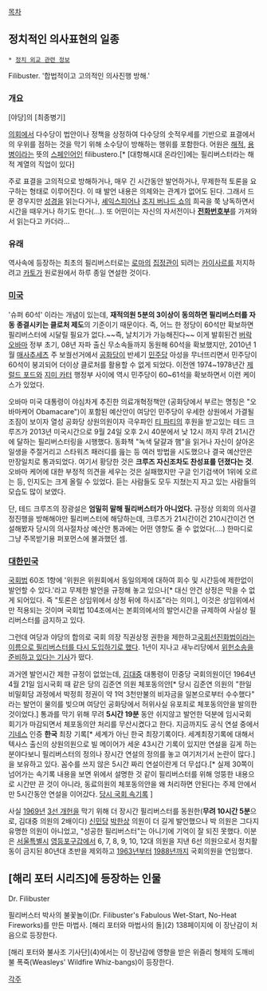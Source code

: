 [[목차]]
== 정치적인 의사표현의 일종 ==
 * [[정치 외교 관련 정보]]

Filibuster. 
'합법적이고 고의적인 의사진행 방해.' 

=== 개요 ===
[야당]의 [최종병기]

[[의회]]에서 다수당이 법안이나 정책을 상정하여 다수당의 숫적우세를 기반으로 표결에서의 우위를 점하는 것을 막기 위해 소수당이 방해하는 행위를 포함한다. 어원은 [[해적]], [[용병]]이라는 뜻의 [[스페인어]]인 filibustero.[* [대항해시대 온라인]에는 필리버스터라는 해적 계열의 직업이 있다]

주로 표결을 고의적으로 방해하거나, 매우 긴 시간동안 발언하거나, 무제한적 토론을 요구하는 형태로 이루어진다. 이 때 발언 내용은 의제와는 관계가 없어도 된다. 그래서 드문 경우지만 [[성경]]을 읽는다거나, [[셰익스피어]]나 [[조지 버나드 쇼]]의 희곡을 쭉 낭독하면서 시간을 때우거나 하기도 한다(…). 또 어떤이는 자신의 자서전이나 '''[[전화번호부]]'''를 가져와서 읽는다고 카더라... 

=== 유래 ===
역사속에 등장하는 최초의 필리버스터로는 [[로마]]의 [[집정관]]이 되려는 [[카이사르]]를 저지하려고 [[카토]]가 원로원에서 하루 종일 연설한 것이다.

=== [[미국]] ===
'슈퍼 60석' 이라는 개념이 있는데, '''재적의원 5분의 3이상이 동의하면 필리버스터를 자동 종결시키는 클로처 제도'''의 기준이기 때문이다. 즉, 어느 한 정당이 60석만 확보하면 필리버스터에 시달릴 필요가 없다.~~즉, 날치기가 가능해진다~~ 이게 발휘된건 [[버락 오바마]] 정부 초기, 08년 자파 출신 무소속들까지 동원해 60석을 확보했지만, 2010년 1월 [[매사추세츠]] 주 보궐선거에서 [[공화당(미국)|공화당]]이 반세기 [[민주당(미국)|민주당]] 아성을 무너뜨리면서 민주당이 60석이 붕괴되어 더이상 클로처를 활용할 수 없게 되었다. 이전엔 1974~1978년간 [[제럴드 포드]]와 [[지미 카터]] 행정부 사이에 역시 민주당이 60~61석을 확보하면서 이런 케이스가 있었다.
 

오바마 미국 대통령이 야심차게 추진한 의료개혁정책안 (공화당에서 부르는 명칭은 "오바마케어 Obamacare")이 포함된 예산안이 여당인 민주당이 우세한 상원에서 가결될 조짐이 보이자 열성 공화당 상원의원이자 극우파인 [[티 파티]]의 후원을 받고있는 테드 크루즈가 2013년 미국시간으로 9월 24일 오후 2시 40분에서 낮 12시 까지 무려 21시간에 달하는 필리버스터링을 시행했다. 동화책 "녹색 달걀과 햄"을 읽거나 자신이 살아온 일생을 주절거리고 스타워즈 패러디를 읊는 등 여러 방법을 시도했으나 결국 예산안은 만장일치로 통과되었다. 여기서 황당한 것은 '''크루즈 자신조차도 찬성표를 던졌다는 것'''. 오바마 케어에 대한 부정적 의견을 세우는 것은 실패했지만 구글 인기검색어 1위에 오르는 등, 인지도는 크게 올릴 수 있었다. 듣는 사람들도 모두 지쳤는지 자고 있는 사람들의 모습도 많이 보였다.

단, 테드 크루즈의 장광설은 '''엄밀히 말해 필리버스터가 아니었다.''' 규정상 의회의 의사결정진행을 방해해야만 필리버스터에 해당하는데, 크루즈가 21시간이건 210시간이건 연설해봤자 당시의 의사절차상 예산안 통과에는 어떤 영향도 줄 수 없었다(....) 한마디로 그냥 주목받기용 퍼포먼스에 불과했던 셈.


=== [[대한민국]] ===
[[국회법]] 60조 1항에 '위원은 위원회에서 동일의제에 대하여 회수 및 시간등에 제한없이 발언할 수 있다.'라고 무제한 발언을 규정해 놓고 있으나[* 대신 안건 상정은 막을 수 없게 되어있다. 즉 "토론은 상임위에서 상정 뒤에 하시죠"라는 의미.], 이것은 상임위에서만 적용되는 것이며 국회법 104조에서는 본회의에서의 발언시간을 규제하여 사실상 필리버스터를 금지하고 있다.

그런데 여당과 야당의 합의로 국회 의장 직권상정 권한을 제한하고[http://news.naver.com/main/read.nhn?mode=LSD&mid=sec&sid1=100&oid=001&aid=0005133988 국회선진화법이라는 이름으로 필리버스터를 다시 도입하기로 했다]. 1년이 지나고 새누리당에서 [http://news.chosun.com/site/data/html_dir/2013/03/13/2013031300233.html?news_Head1 위헌소송을 준비하고 있다는 기사]가 떴다.

과거엔 발언시간 제한 규정이 없었는데, [[김대중]] 대통령이 민중당 국회의원이던 1964년 4월 21일 임시국회 때 같은 당의 김준연 의원 체포동의안[* 당시 김준연 의원의 "한일 비밀회담 과정에서 박정희 정권이 약 1억 3천만불의 비자금을 일본으로부터 수수했다" 라는 발언이 물의를 빚으며 여당인 공화당에서 허위사실 유포죄로 체포동의안을 발의한 것이었다.] 통과를 막기 위해 무려 '''5시간 19분''' 동안 쉬지않고 발언한 덕분에 임시국회 회기가 마감되면서 체포동의안 처리를 무산시켰다고 한다. 지금까지도 공식 연설 중에서 [[기네스]] 인증 '''한국''' 최장 기록[* 세계가 아닌 한국 최장기록이다. 세계최장기록에 대해서 텍사스 출신의 상원의원으로 빌 메이어가 세운 43시간 기록이 있지만 연설을 길게 하는 분야다보니 필리버스터의 정의나 장시간 연설의 정의를 놓고 여기저기서 논란이 많다.]을 보유하고 있다. 꼼수를 쓰지 않은 5시간 짜리 연설이란게 더 무섭다.[* 실제 30쪽이 넘어가는 속기록 내용을 보면 위에서 설명한 것 같이 필리버스터를 위해 엉뚱한 내용으로 시간만 끈 것이 아니라, 동료의원의 체포동의안을 왜 처리하면 안된다는 주제 안에서만 5시간동안 연설을 이어갔다. [http://likms.assembly.go.kr/record/new/getFileDown.jsp?CONFER_NUM=002200 당시 국회 속기록] ]

사실 [[1969년]] [[3선 개헌]]을 막기 위해 더 장시간 필리버스터를 동원한('''무려 10시간 5분'''으로, 김대중 의원의 2배이다) [[신민당(1967년)|신민당]] [[박한상]] 의원이 더 길게 발언했으나 박 의원은 그다지 유명한 의원이 아니었고, "성공한 필리버스터"는 아니기에 기억이 잘 되진 못했다. 이분은 [[서울특별시]] [[영등포구]]갑에서  6, 7, 8, 9, 10, 12대 의원을 지낸 6선 의원으로서 정치활동이 금지된 80년대 초반을 제외하고 [[1963년]]부터 [[1988년]]까지 국회의원을 연임했다.

== [해리 포터 시리즈]에 등장하는 인물 ==
Dr. Filibuster

필리버스터 박사의 불꽃놀이(Dr. Filibuster's Fabulous Wet-Start, No-Heat Fireworks)를 만든 마법사. [해리 포터와 마법사의 돌](2) 138페이지에 이 장난감이 처음으로 등장한다.

[해리 포터와 불사조 기사단](4)에서는 이 장난감에 영향을 받은 위즐리 형제의 도깨비불 폭죽(Weasleys' Wildfire Whiz-bangs)이 등장한다.

[[각주]]

